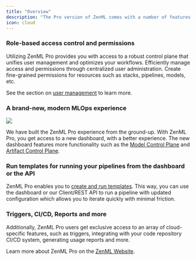 ```yaml
---
title: "Overview"
description: "The Pro version of ZenML comes with a number of features that expand the functionality of the Open Source product"
icon: cloud
---
```


### Role-based access control and permissions

Utilizing ZenML Pro provides you with access to a robust control plane that unifies user management and optimizes your workflows. Efficiently manage access and permissions through centralized user administration. Create fine-grained permissions for resources such as stacks, pipelines, models, etc.

See the section on [user management](/v/0.70.0/versions/0.66.0/getting-started/zenml-pro/user-management) to learn more.

### A brand-new, modern MLOps experience
<Frame caption="Walkthrough of ZenML Model Control Plane">
  <img src="/images/Fmcp_walkthrough.gif"/>
</Frame>


We have built the ZenML Pro experience from the ground-up. With ZenML Pro, you get access to a new dashboard, with a better experience. The new dashboard features more functionality such as the [Model Control Plane](/v/0.70.0/versions/0.66.0/user-guide/starter-guide/track-ml-models) and [Artifact Control Plane](/v/0.70.0/versions/0.66.0/user-guide/starter-guide/manage-artifacts).

### Run templates for running your pipelines from the dashboard or the API

ZenML Pro enables you to [create and run templates](/v/0.70.0/versions/0.66.0/how-to/create-and-run-templates). This way, you can use the dashboard or our Client/REST API to run a pipeline with updated configuration which allows you to iterate quickly with minimal friction.

### Triggers, CI/CD, Reports and more

Additionally, ZenML Pro users get exclusive access to an array of cloud-specific features, such as triggers, integrating with your code repository CI/CD system, generating usage reports and more.

Learn more about ZenML Pro on the [ZenML Website](https://zenml.io/pro).
